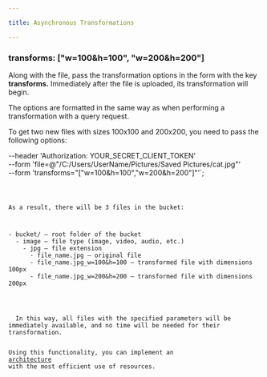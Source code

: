 ```yaml
---

title: Asynchronous Transformations

---
```



### transforms: ["w=100&h=100", "w=200&h=200"]

Along with the file, pass the transformation options in the form with the key **transforms.** Immediately after the file is uploaded, its transformation will begin.

The options are formatted in the same way as when performing a transformation with a query request.

To get two new files with sizes 100x100 and 200x200, you need to pass the following options:

--header 'Authorization: YOUR_SECRET_CLIENT_TOKEN' \
--form 'file=@"/C:/Users/UserName/Pictures/Saved Pictures/cat.jpg"' \
--form 'transforms="[\"w=100&h=100\",\"w=200&h=200\"]"'`;


<Code code={exampleCodeCurl} lang="sh" title={fileName} />

As a result, there will be 3 files in the bucket:

<FileTree>
- bucket/ — root folder of the bucket
  - image — file type (image, video, audio, etc.)
    - jpg — file extension
      - file_name.jpg — original file
      - file_name.jpg_w=100&h=100 — transformed file with dimensions 100px
      - file_name.jpg_w=200&h=200 — transformed file with dimensions 200px

</FileTree>

<Aside title="One of the Best Architectural Solutions" type="tip">
  In this way, all files with the specified parameters will be immediately available, and no time will be needed for their transformation.

  Using this functionality, you can implement an <a href="../../start/cdn/#maximizing-benefits-from-default-uploader">architecture</a> with the most efficient use of resources.
</Aside>